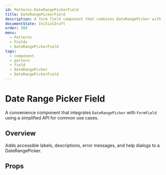 ```yaml
---
id: Patterns-DateRangePickerField
title: DateRangePickerField
description: A form field component that combines DateRangePicker with Form Field features like labels, descriptions, error handling, and validation feedback.
documentState: InitialDraft
order: 999
menu:
  - Patterns
  - Fields
  - DateRangePickerField
tags:
  - component
  - pattern
  - field
  - DateRangePicker
  - DateRangePickerField
---
```


# Date Range Picker Field

A convenience component that integrates `DateRangePicker` with `FormField` using a simplified API for common use cases.

## Overview

Adds accessible labels, descriptions, error messages, and help dialogs to a DateRangePicker.

## Props

<PropsTable id="DateRangePickerField" />